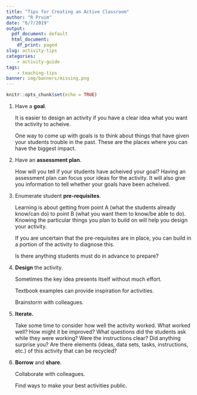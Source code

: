 ```yaml
---
title: "Tips for Creating an Active Classroom"
author: "R Pruim"
date: "6/7/2019"
output:
  pdf_document: default
  html_document:
    df_print: paged
slug: activity-tips
categories: 
    - activity-guide
tags:
    - teaching-tips
banner: img/banners/missing.png
---
```


```r
knitr::opts_chunk$set(echo = TRUE)
```


1. Have a **goal**.

    It is easier to design an activity if you have a clear idea what
    you want the activity to acheive.
    
    One way to come up with goals is to think about things that have 
    given your students trouble in the past. These are the places 
    where you can have the biggest impact.

2. Have an **assessment plan**.

    How will you tell if your students have acheived your goal? Having an 
    assessment plan can focus your ideas for the activity. It will also 
    give you information to tell whether your goals have been acheived.

3. Enumerate student **pre-requisites**.

    Learning is about getting from point 
    A (what the students already know/can do)
    to point B (what you want them to know/be able to do).
    Knowing the particular things you plan to build on will
    help you design your activity.
    
    If you are uncertain that the pre-requisites are in place, 
    you can build in a portion of the activity to diagnose this.
    
    Is there anything students must do in advance to prepare?

4. **Design** the activity.

    Sometimes the key idea presents itself without much effort.
    
    Textbook examples can provide inspiration for activities.
    
    Brainstorm with colleagues.

5. **Iterate.**

    Take some time to consider how well the activity worked.
    What worked well? How might it be improved?
    What questions did the students ask while they were working?
    Were the instructions clear?
    Did anything surprise you?
    Are there elements (ideas, data sets, tasks, instructions, etc.)
    of this activity that can be recycled?
   
6. **Borrow** and **share**.

    Collaborate with colleagues.
    
    Find ways to make your best activities public.
